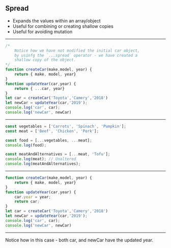 
## Spread

* Expands the values within an array/object
* Useful for combining or creating shallow copies
* Useful for avoiding mutation

---


```js Object Spread 
/*
    Notice how we have not modified the initial car object,
    by usinfg the `...spread` operator - we have created a
    shallow copy of the object.
*/
function createCar(make,model, year) {
    return { make, model, year}
}
function updateYear(car,year) { 
    return { ...car, year}
}
let car = createCar('Toyota','Camery','2018')
let newCar = updateYear(car,'2019');
console.log('car', car);
console.log('newCar', newCar)
```
---


```javascript Array Spread
const vegetables = ['Carrots', 'Spinach', 'Pumpkin'];
const meat = ['Beef', 'Chicken', 'Pork'];

const food = [...vegetables, ...meat];
console.log(food);

const meatAndAlternatives = [...meat, 'Tofu'];
console.log(meat); // Unaltered
console.log(meatAndAlternatives);
```

---


```js Accidental Mutation
function createCar(make,model, year) {
    return { make, model, year}
}
function updateYear(car,year) { 
    car.year = year;
    return car;
}
let car = createCar('Toyota','Camery','2018')
let newCar = updateYear(car,'2019');
console.log('car', car);
console.log('newCar', newCar)
```

---

Notice how in this case - both car, and newCar have the updated year.

